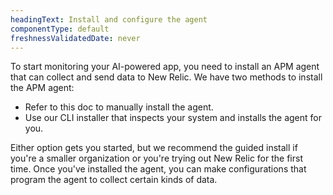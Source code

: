 ```yaml
---
headingText: Install and configure the agent
componentType: default
freshnessValidatedDate: never
---
```


To start monitoring your AI-powered app, you need to install an APM agent that can collect and send data to New Relic. We have two methods to install the APM agent:

* Refer to this doc to manually install the agent.
* Use our CLI installer that inspects your system and installs the agent for you.

Either option gets you started, but we recommend the guided install if you're a smaller organization or you're trying out New Relic for the first time. Once you've installed the agent, you can make configurations that program the agent to collect certain kinds of data. 